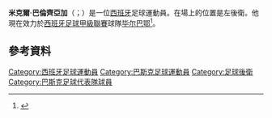{{noteTA
|G1=Football
|G2=uefa
|G3=laliga
|1=zh-hans:巴伦西亚加;zh-hk:巴倫斯加;zh-tw:巴倫齊亞加;
}}

'''米克爾·巴倫齊亞加'''（{{lang-es|Mikel Balenziaga}}；{{bd|1988年|2月29日}}）是一位[[西班牙|西班牙]]足球運動員。在場上的位置是左後衛。他現在效力於[[西班牙足球甲級聯賽|西班牙足球甲級聯賽]]球隊[[毕尔巴鄂竞技俱乐部|毕尔巴鄂]]<ref>{{cite news|url=http://www.insidespanishfootball.com/63794/mikel-balenziaga-returns-to-athletic-bilbao111|title=Mikel Balenziaga returns to Athletic Bilbao|publisher=Inside Spanish Football|date=28 June 2013|accessdate=16 August 2013|deadurl=yes|archiveurl=https://web.archive.org/web/20140107050121/http://www.insidespanishfootball.com/63794/mikel-balenziaga-returns-to-athletic-bilbao111/|archivedate=2014年1月7日}}</ref>。

==參考資料==
{{Reflist}}
{{畢爾包體育會球員名單}}

{{DEFAULTSORT: Balenziaga, Mikel}}
[[Category:西班牙足球運動員|Category:西班牙足球運動員]]
[[Category:巴斯克足球運動員|Category:巴斯克足球運動員]]
[[Category:足球後衛|Category:足球後衛]]
[[Category:巴斯克足球代表隊球員|Category:巴斯克足球代表隊球員]]